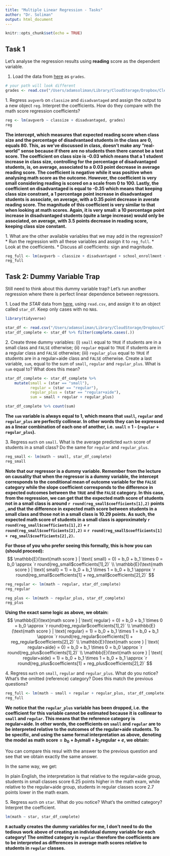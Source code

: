 ```yaml
---
title: "Multiple Linear Regression - Tasks"
author: "Dr. Soliman"
output: html_document
---
```


```r
knitr::opts_chunk$set(echo = TRUE)
```

## Task 1

Let's analyse the regression results using **reading** score as the dependent variable.

1. Load the data from [here](https://www.dropbox.com/scl/fi/77u2r8xznh63jg7aisq4f/grade5_isl.csv?rlkey=uclo7ng24so9fct41kcjm8k0l&dl=1) as `grades`.

```r
# your path will look different
grades <- read.csv("/Users/adamsoliman/Library/CloudStorage/Dropbox/Clemson/Econometrics Course/data for tasks/grade5_isl.csv")
```

1\. Regress `avgverb` on `classize` and `disadvantaged` and assign the output to a new object `reg`. Interpret the coefficients. How do they compare with the math score regression coefficients?

```r
reg <- lm(avgverb ~ classize + disadvantaged, grades)
reg
```

**The intercept, which measures that expected reading score when class size and the percentage of disadvantaed students in the class are 0, equals 80. This, as we've discussed in class, doesn't make any "real-world" sense because if there are no students then there cannot be a test score. The coefficient on class size is -0.03 which means that a 1 student increase in class size, controlling for the percentage of disadvantaged students, is, on average, associated to a 0.03 point decrease in average reading score. The coefficient is negative while it was positive when analysing math score as the outcome. However, the coefficient is very small considering reading is scored on a scale from 0 to 100. Lastly, the coefficient on disadvantaged is equal to -0.35 which means that keeping class size constrant, a 1 percentage point increase in disadvantaged students is associate, on average, with a 0.35 point decrease in averate reading score. The magnitude of this coefficient is very similar to that when looking at math scores. Again, it is very small: a 10 percentage point increase in disadvantaged students (quite a large increase) would only be associated, on average, with 3.5 points decrease in reading score, keeping class size constant.**

1\. What are the other available variables that we may add in the regression? 
  * Run the regression with all these variables and assign it to `reg_full`.
  * Look at the coefficients.
  * Discuss all coefficients: sign and magnitude.
  
```r
reg_full <- lm(avgverb ~ classize + disadvantaged + school_enrollment + female + religious, grades)
reg_full
```

## Task 2: Dummy Variable Trap

Still need to think about this dummy variable trap? Let's run another regression where there is perfect linear dependence between regressors.

1\. Load the *STAR* data from [here]("https://www.dropbox.com/s/bf1fog8yasw3wjj/star_data.csv?dl=1"), using `read.csv`, and assign it to an object called `star_df`. Keep only cases with no `NA`s.

```r
library(tidyverse)

star_df <- read.csv("/Users/adamsoliman/Library/CloudStorage/Dropbox/Clemson/Econometrics Course/data for tasks/star_data.csv")
star_df_complete <- star_df %>% filter(complete.cases(.))
```

2\. Create three dummy variables: (i) `small` equal to `TRUE` if students are in a small class and `FALSE` otherwise; (ii) `regular` equal to `TRUE` if students are in a regular class and `FALSE` otherwise; (iii) `regular_plus` equal to `TRUE` if students are in a regular+aide class and `FALSE` otherwise. Create a last variable, `sum`, equal to the sum of `small`, `regular` and `regular_plus`. What is `sum` equal to? What does this mean?

```r
star_df_complete <- star_df_complete %>%
    mutate(small = (star == "small"),
           regular = (star == "regular"),
           regular_plus = (star == "regular+aide"),
           sum = small + regular + regular_plus)

star_df_complete %>% count(sum)
```

**The `sum` variable is always equal to 1, which means that `small`, `regular` and `regular_plus` are perfectly collinear. In other words they can be expressed as a linear combination of each one of another, i.e. `small` = 1 - (`regular` + `regular_plus`).**

3\. Regress `math` on `small`. What is the average predicted `math` score of students in a small class? Do the same for `regular` and `regular_plus`.

```r
reg_small <- lm(math ~ small, star_df_complete)
reg_small
```

**Note that our regressor is a dummy variable. Remember from the lecture on causality that when the regressor is a dummy variable, the intercept corresponds to the conditional mean of outcome variable for the `FALSE` category while the slope coefficient corresponds to the difference in expected outcomes between the `TRUE` and the `FALSE` category. In this case, from the regression, we can get that the expected math score of students not in a small class is around `r round(reg_small$coefficients[1],2)` points , and that the difference in expected math score between students in a small class and those not in a small class is 10.29 points. As such, the expected math score of students in a small class is approximately `r round(reg_small$coefficients[1],2)` + `r round(reg_small$coefficients[2],2)` = `r round(reg_small$coefficients[1] + reg_small$coefficients[2],2)`.**

**For those of you who prefer seeing this formally, this is how you can (should proceed):**
$$
\mathbb{E}(\text{math score } | \text{ small} = 0) = b_0 + b_1 \times 0 = b_0 \approx `r round(reg_small$coefficients[1],2)` \\
\mathbb{E}(\text{math score } | \text{ small} = 1) = b_0 + b_1 \times 1 = b_0 + b_1 \approx `r round(reg_small$coefficients[1] + reg_small$coefficients[2],2)`
$$

```r
reg_regular <- lm(math ~ regular, star_df_complete)
reg_regular

reg_plus <- lm(math ~ regular_plus, star_df_complete)
reg_plus
```

**Using the exact same logic as above, we obtain:**
$$
\mathbb{E}(\text{math score } | \text{ regular} = 0) = b_0 + b_1 \times 0 = b_0 \approx `r round(reg_regular$coefficients[1],2)` \\
\mathbb{E}(\text{math score } | \text{ regular} = 1) = b_0 + b_1 \times 1 = b_0 + b_1 \approx `r round(reg_regular$coefficients[1] + reg_regular$coefficients[2],2)` \\
\mathbb{E}(\text{math score } | \text{ regular+aide} = 0) = b_0 + b_1 \times 0 = b_0 \approx `r round(reg_plus$coefficients[1],2)` \\
\mathbb{E}(\text{math score } | \text{ regular+aide} = 1) = b_0 + b_1 \times 1 = b_0 + b_1 \approx `r round(reg_plus$coefficients[1] + reg_plus$coefficients[2],2)`
$$


4\. Regress `math` on `small`, `regular` and `regular_plus`. What do you notice? What's the omitted (reference) category? Does this match the previous questions?

```r
reg_full <- lm(math ~ small + regular + regular_plus, star_df_complete)
reg_full
```

**We notice that the `regular_plus` variable has been dropped, i.e. the coefficient for this variable cannot be estimated because it is collinear to `small` and `regular`. This means that the reference category is regular+aide. In other words, the coefficients on `small` and `regular` are to be interpreted relative to the outcomes of the regular+aide students. To be specific, and using the same formal interpretation as above, denoting the model as $\text{math score} = b_0 + b_1 \text{small} + b_2 \text{regular} + e$, we obtain:**

\begin{align}
b_0 &= \mathbb{E}(\text{math score } | \text{ small} = 0 \text{ & } \text{ regular} = 0) \\
&= \mathbb{E}(\text{math score } | \text{ regular + aide} = 1) \\
&\approx `r round(reg_full$coefficients[1],2)`
\end{align}

You can compare this resul with the answer to the previous question and see that we obtain exactly the same answer.

In the same way, we get:

\begin{align}
b_1 &= \mathbb{E}(\text{math score } | \text{ small} = 1 \text{ & } \text{ regular} \in \{0,1\}) - \mathbb{E}(\text{math score } | \text{ small} = 0 \text{ & } \text{ regular} \in \{0,1\}) \\
&= b_0 + b_1 \times 1 + b_2 \times \text{regular} - (b_0 + b_1 \times 0 + b_2 \times \text{regular}) \\
&\approx `r round(reg_full$coefficients[2],2)`
\end{align}

\begin{align}
b_2 &= \mathbb{E}(\text{math score } | \text{ small} \in \{0,1\} \text{ & } \text{ regular} = 1) - \mathbb{E}(\text{math score } | \text{ small} \in \{0,1\} \text{ & } \text{ regular} = 0) \\
&= b_0 + b_1 \times \text{small} + b_2 \times 1 - (b_0 + b_1 \times \text{small} + b_2 \times 0) \\
&\approx `r round(reg_full$coefficients[3],2)`
\end{align}

In plain English, the interpretation is that relative to the regular+aide group, students in small classes score 6.25 points higher in the math exam, while relative to the regular+aide group, students in regular classes score 2.7 points lower in the math exam.

5\. Regress `math` on `star`. What do you notice? What's the omitted category? Interpret the coefficient.

```r
lm(math ~ star, star_df_complete)
```

**`R` actually creates the dummy variables for me, I don't need to do the tedious work above of creating an individual dummy variable for each category! The omitted category is `regular` therefore the coefficients are to be interpreted as differences in average math scores relative to students in `regular` classes.**

